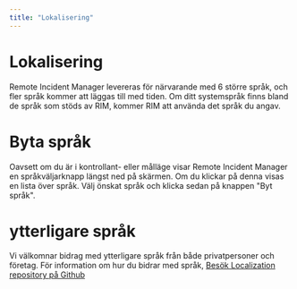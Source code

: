 ```yaml
---
title: "Lokalisering"
---
```


# Lokalisering

Remote Incident Manager levereras för närvarande med 6 större språk, och fler språk kommer att läggas till med tiden. Om ditt systemspråk finns bland de språk som stöds av RIM, kommer RIM att använda det språk du angav.

# Byta språk

Oavsett om du är i kontrollant- eller målläge visar Remote Incident Manager en språkväljarknapp längst ned på skärmen. Om du klickar på denna visas en lista över språk. Välj önskat språk och klicka sedan på knappen "Byt språk".

# ytterligare språk

Vi välkomnar bidrag med ytterligare språk från både privatpersoner och företag. För information om hur du bidrar med språk, [Besök Localization repository på Github](https://github.com/PneumaSolutions/rim-localization)